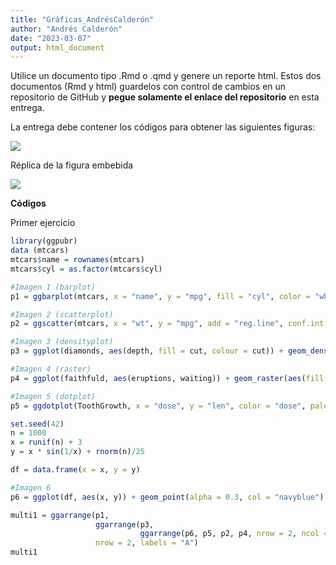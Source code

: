 ```yaml
---
title: "Gráficas_AndrésCalderón"
author: "Andrés Calderón"
date: "2023-03-07"
output: html_document
---
```


Utilice un documento tipo .Rmd o .qmd y genere un reporte html. Estos dos documentos (Rmd y html) guardelos con control de cambios en un repositorio de GitHub y **pegue solamente el enlace del repositorio** en esta entrega.

La entrega debe contener los códigos para obtener las siguientes figuras:

![](images/Deber1.png)



Réplica de la figura embebida

![](imagenes/Deber2.png)

**Códigos**

Primer ejercicio

```r
library(ggpubr)
data (mtcars)
mtcars$name = rownames(mtcars)
mtcars$cyl = as.factor(mtcars$cyl)

#Imagen 1 (barplot)
p1 = ggbarplot(mtcars, x = "name", y = "mpg", fill = "cyl", color = "white", palette = "jco", sort.val = "asc", sort.by.groups = TRUE, x.text.angle = 90) + font("x.text", size = 8)

#Imagen 2 (scatterplot)
p2 = ggscatter(mtcars, x = "wt", y = "mpg", add = "reg.line", conf.int = TRUE, color = "cyl", palette = "jco", shape = "cyl") + stat_cor(aes(color = cyl), label.x.npc = "centre", label.y.npc = "top")

#Imagen 3 (densityplot)
p3 = ggplot(diamonds, aes(depth, fill = cut, colour = cut)) + geom_density(alpha = 0.2, na.rm = TRUE) + xlim(58, 68) + theme_classic() + theme(legend.position = "bottom")

#Imagen 4 (raster)
p4 = ggplot(faithfuld, aes(eruptions, waiting)) + geom_raster(aes(fill = density)) + theme_classic() + scale_fill_gradientn(colours = heat.colors(10, rev = TRUE), na.value = "white")

#Imagen 5 (dotplot)
p5 = ggdotplot(ToothGrowth, x = "dose", y = "len", color = "dose", palette = "npg", binwidth = 1) + theme_classic()

set.seed(42)
n = 1000
x = runif(n) + 3
y = x * sin(1/x) + rnorm(n)/25

df = data.frame(x = x, y = y)

#Imagen 6
p6 = ggplot(df, aes(x, y)) + geom_point(alpha = 0.3, col = "navyblue") + geom_smooth(se = FALSE) + scale_x_continuous(limits = c(0, 0.5)) + scale_y_continuous(limits = c(-0.3, 0.4)) + theme_bw()

multi1 = ggarrange(p1,
                   ggarrange(p3,
                             ggarrange(p6, p5, p2, p4, nrow = 2, ncol = 2, labels = c("B","C","D","E")), ncol = 2, labels = "F"),
                   nrow = 2, labels = "A")
multi1
```
